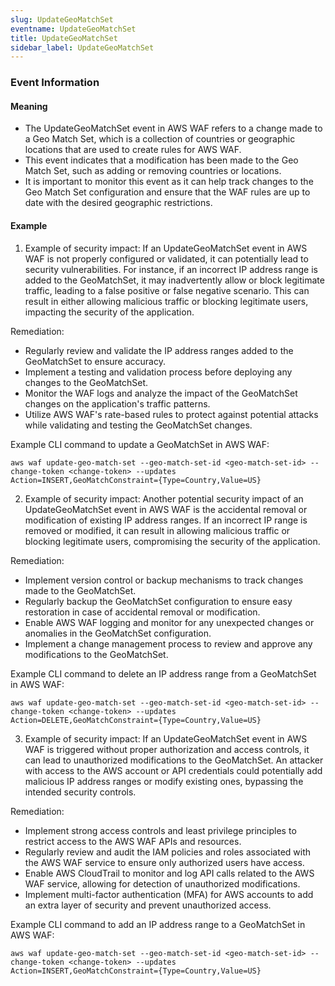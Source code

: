 ```yaml
--- 
slug: UpdateGeoMatchSet
eventname: UpdateGeoMatchSet
title: UpdateGeoMatchSet
sidebar_label: UpdateGeoMatchSet
---
```

                       
### Event Information

#### Meaning

- The UpdateGeoMatchSet event in AWS WAF refers to a change made to a Geo Match Set, which is a collection of countries or geographic locations that are used to create rules for AWS WAF.
- This event indicates that a modification has been made to the Geo Match Set, such as adding or removing countries or locations.
- It is important to monitor this event as it can help track changes to the Geo Match Set configuration and ensure that the WAF rules are up to date with the desired geographic restrictions.

#### Example

1. Example of security impact: If an UpdateGeoMatchSet event in AWS WAF is not properly configured or validated, it can potentially lead to security vulnerabilities. For instance, if an incorrect IP address range is added to the GeoMatchSet, it may inadvertently allow or block legitimate traffic, leading to a false positive or false negative scenario. This can result in either allowing malicious traffic or blocking legitimate users, impacting the security of the application.

Remediation:
- Regularly review and validate the IP address ranges added to the GeoMatchSet to ensure accuracy.
- Implement a testing and validation process before deploying any changes to the GeoMatchSet.
- Monitor the WAF logs and analyze the impact of the GeoMatchSet changes on the application's traffic patterns.
- Utilize AWS WAF's rate-based rules to protect against potential attacks while validating and testing the GeoMatchSet changes.

Example CLI command to update a GeoMatchSet in AWS WAF:
```
aws waf update-geo-match-set --geo-match-set-id <geo-match-set-id> --change-token <change-token> --updates Action=INSERT,GeoMatchConstraint={Type=Country,Value=US}
```

2. Example of security impact: Another potential security impact of an UpdateGeoMatchSet event in AWS WAF is the accidental removal or modification of existing IP address ranges. If an incorrect IP range is removed or modified, it can result in allowing malicious traffic or blocking legitimate users, compromising the security of the application.

Remediation:
- Implement version control or backup mechanisms to track changes made to the GeoMatchSet.
- Regularly backup the GeoMatchSet configuration to ensure easy restoration in case of accidental removal or modification.
- Enable AWS WAF logging and monitor for any unexpected changes or anomalies in the GeoMatchSet configuration.
- Implement a change management process to review and approve any modifications to the GeoMatchSet.

Example CLI command to delete an IP address range from a GeoMatchSet in AWS WAF:
```
aws waf update-geo-match-set --geo-match-set-id <geo-match-set-id> --change-token <change-token> --updates Action=DELETE,GeoMatchConstraint={Type=Country,Value=US}
```

3. Example of security impact: If an UpdateGeoMatchSet event in AWS WAF is triggered without proper authorization and access controls, it can lead to unauthorized modifications to the GeoMatchSet. An attacker with access to the AWS account or API credentials could potentially add malicious IP address ranges or modify existing ones, bypassing the intended security controls.

Remediation:
- Implement strong access controls and least privilege principles to restrict access to the AWS WAF APIs and resources.
- Regularly review and audit the IAM policies and roles associated with the AWS WAF service to ensure only authorized users have access.
- Enable AWS CloudTrail to monitor and log API calls related to the AWS WAF service, allowing for detection of unauthorized modifications.
- Implement multi-factor authentication (MFA) for AWS accounts to add an extra layer of security and prevent unauthorized access.

Example CLI command to add an IP address range to a GeoMatchSet in AWS WAF:
```
aws waf update-geo-match-set --geo-match-set-id <geo-match-set-id> --change-token <change-token> --updates Action=INSERT,GeoMatchConstraint={Type=Country,Value=US}
```


 